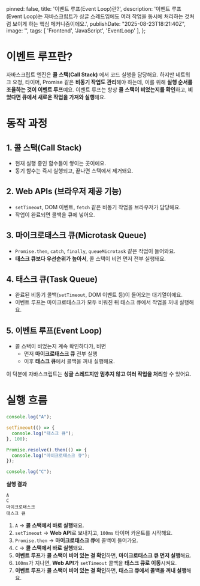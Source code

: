 
  pinned: false,
  title: '이벤트 루프(Event Loop)란?',
  description: '이벤트 루프(Event Loop)는 자바스크립트가 싱글 스레드임에도 여러 작업을 동시에 처리하는 것처럼 보이게 하는 핵심 메커니즘이에요.',
  publishDate: "2025-08-23T18:21:40Z",
  image: '',
  tags: [
    'Frontend', 'JavaScript', 'EventLoop'
  ],
};

# 이벤트 루프란?
자바스크립트 엔진은 **콜 스택(Call Stack)** 에서 코드 실행을 담당해요.
하지만 네트워크 요청, 타이머, Promise 같은 **비동기 작업도 관리**해야 하는데, 이를 위해 **실행 순서를 조율하는 것이 이벤트 루프**예요.
이벤트 루프는 항상 **콜 스택이 비었는지를 확인**하고, **비었다면 큐에서 새로운 작업을 가져와 실행**해요.

# 동작 과정
## 1. 콜 스택(Call Stack)
- 현재 실행 중인 함수들이 쌓이는 곳이에요.  
- 동기 함수는 즉시 실행되고, 끝나면 스택에서 제거돼요.

## 2. Web APIs (브라우저 제공 기능)
- `setTimeout`, DOM 이벤트, `fetch` 같은 비동기 작업을 브라우저가 담당해요.  
- 작업이 완료되면 콜백을 큐에 넣어요.

## 3. 마이크로태스크 큐(Microtask Queue)
- `Promise.then`, `catch`, `finally`, `queueMicrotask` 같은 작업이 들어와요.  
- **태스크 큐보다 우선순위가 높아서**, 콜 스택이 비면 먼저 전부 실행돼요.

## 4. 태스크 큐(Task Queue)
- 완료된 비동기 콜백(`setTimeout`, DOM 이벤트 등)이 들어오는 대기열이에요.  
- 이벤트 루프는 마이크로태스크가 모두 비워진 뒤 태스크 큐에서 작업을 꺼내 실행해요.

## 5. 이벤트 루프(Event Loop)
- 콜 스택이 비었는지 계속 확인하다가, 비면  
   - 먼저 **마이크로태스크 큐** 전부 실행  
   - 이후 **태스크 큐**에서 콜백을 꺼내 실행해요.

이 덕분에 자바스크립트는 **싱글 스레드지만 멈추지 않고 여러 작업을 처리**할 수 있어요.

# 실행 흐름
```js
console.log("A");

setTimeout(() => {
  console.log("태스크 큐");
}, 100);

Promise.resolve().then(() => {
  console.log("마이크로태스크 큐");
});

console.log("C");
```

**실행 결과**
```plainText
A
C
마이크로태스크
태스크 큐
```

1. `A` → **콜 스택에서 바로 실행**돼요.
2. `setTimeout` → **Web API**로 보내지고, `100ms` 타이머 카운트를 시작해요.
3. `Promise.then` → **마이크로태스크 큐**에 콜백이 들어가요.
4. `C` → **콜 스택에서 바로 실행**돼요.
5. **이벤트 루프**가 **콜 스택이 비어 있는 걸 확인**하면, **마이크로태스크 큐 먼저 실행**해요.
6. `100ms`가 지나면, **Web API**가 `setTimeout` 콜백을 **태스크 큐로 이동**시켜요.
7. **이벤트 루프**가 **콜 스택이 비어 있는 걸 확인**하면, **태스크 큐에서 콜백을 꺼내 실행**해요.